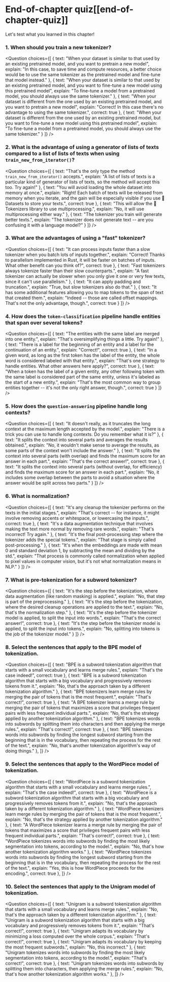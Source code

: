 <!-- DISABLE-FRONTMATTER-SECTIONS -->

# End-of-chapter quiz[[end-of-chapter-quiz]]

<CourseFloatingBanner
    chapter={6}
    classNames="absolute z-10 right-0 top-0"
/>

Let's test what you learned in this chapter!

### 1. When should you train a new tokenizer?

<Question
	choices={[
		{
			text: "When your dataset is similar to that used by an existing pretrained model, and you want to pretrain a new model",
			explain: "In this case, to save time and compute resources, a better choice would be to use the same tokenizer as the pretrained model and fine-tune that model instead."
		},
		{
			text: "When your dataset is similar to that used by an existing pretrained model, and you want to fine-tune a new model using this pretrained model",
			explain: "To fine-tune a model from a pretrained model, you should always use the same tokenizer."
		},
		{
			text: "When your dataset is different from the one used by an existing pretrained model, and you want to pretrain a new model",
			explain: "Correct! In this case there's no advantage to using the same tokenizer.",
            correct: true
		},
        {
			text: "When your dataset is different from the one used by an existing pretrained model, but you want to fine-tune a new model using this pretrained model",
			explain: "To fine-tune a model from a pretrained model, you should always use the same tokenizer."
		}
	]}
/>

### 2. What is the advantage of using a generator of lists of texts compared to a list of lists of texts when using `train_new_from_iterator()`?

<Question
	choices={[
		{
			text: "That's the only type the method <code>train_new_from_iterator()</code> accepts.",
			explain: "A list of lists of texts is a particular kind of generator of lists of texts, so the method will accept this too. Try again!"
		},
		{
			text: "You will avoid loading the whole dataset into memory at once.",
			explain: "Right! Each batch of texts will be released from memory when you iterate, and the gain will be especially visible if you use 🤗 Datasets to store your texts.",
			correct: true
		},
		{
			text: "This will allow the 🤗 Tokenizers library to use multiprocessing.",
			explain: "No, it will use multiprocessing either way."
		},
        {
			text: "The tokenizer you train will generate better texts.",
			explain: "The tokenizer does not generate text -- are you confusing it with a language model?"
		}
	]}
/>

### 3. What are the advantages of using a "fast" tokenizer?

<Question
	choices={[
		{
			text: "It can process inputs faster than a slow tokenizer when you batch lots of inputs together.",
			explain: "Correct! Thanks to parallelism implemented in Rust, it will be faster on batches of inputs. What other benefit can you think of?",
			correct: true
		},
		{
			text: "Fast tokenizers always tokenize faster than their slow counterparts.",
			explain: "A fast tokenizer can actually be slower when you only give it one or very few texts, since it can't use parallelism."
		},
		{
			text: "It can apply padding and truncation.",
			explain: "True, but slow tokenizers also do that."
		},
        {
			text: "It has some additional features allowing you to map tokens to the span of text that created them.",
			explain: "Indeed -- those are called offset mappings. That's not the only advantage, though.",
			correct: true
		}
	]}
/>

### 4. How does the `token-classification` pipeline handle entities that span over several tokens?

<Question
	choices={[
		{
			text: "The entities with the same label are merged into one entity.",
			explain: "That's oversimplifying things a little. Try again!"
		},
		{
			text: "There is a label for the beginning of an entity and a label for the continuation of an entity.",
			explain: "Correct!",
			correct: true
		},
		{
			text: "In a given word, as long as the first token has the label of the entity, the whole word is considered labeled with that entity.",
			explain: "That's one strategy to handle entities. What other answers here apply?",
			correct: true
		},
        {
			text: "When a token has the label of a given entity, any other following token with the same label is considered part of the same entity, unless it's labeled as the start of a new entity.",
			explain: "That's the most common way to group entities together -- it's not the only right answer, though.",
			correct: true
		}
	]}
/>

### 5. How does the `question-answering` pipeline handle long contexts?

<Question
	choices={[
		{
			text: "It doesn't really, as it truncates the long context at the maximum length accepted by the model.",
			explain: "There is a trick you can use to handle long contexts. Do you remember what it is?"
		},
		{
			text: "It splits the context into several parts and averages the results obtained.",
			explain: "No, it wouldn't make sense to average the results, as some parts of the context won't include the answer."
		},
		{
			text: "It splits the context into several parts (with overlap) and finds the maximum score for an answer in each part.",
			explain: "That's the correct answer!",
			correct: true
		},
        {
			text: "It splits the context into several parts (without overlap, for efficiency) and finds the maximum score for an answer in each part.",
			explain: "No, it includes some overlap between the parts to avoid a situation where the answer would be split across two parts."
		}
	]}
/>

### 6. What is normalization?

<Question
	choices={[
		{
			text: "It's any cleanup the tokenizer performs on the texts in the initial stages.",
			explain: "That's correct -- for instance, it might involve removing accents or whitespace, or lowercasing the inputs.",
			correct: true
		},
		{
			text: "It's a data augmentation technique that involves making the text more normal by removing rare words.",
			explain: "That's incorrect! Try again."
		},
		{
			text: "It's the final post-processing step where the tokenizer adds the special tokens.",
			explain: "That stage is simply called post-processing."
		},
        {
			text: "It's when the embeddings are made with mean 0 and standard deviation 1, by subtracting the mean and dividing by the std.",
			explain: "That process is commonly called normalization when applied to pixel values in computer vision, but it's not what normalization means in NLP."
		}
	]}
/>

### 7. What is pre-tokenization for a subword tokenizer?

<Question
	choices={[
		{
			text: "It's the step before the tokenization, where data augmentation (like random masking) is applied.",
			explain: "No, that step is part of the preprocessing."
		},
		{
			text: "It's the step before the tokenization, where the desired cleanup operations are applied to the text.",
			explain: "No, that's the normalization step."
		},
		{
			text: "It's the step before the tokenizer model is applied, to split the input into words.",
			explain: "That's the correct answer!",
			correct: true
		},
        {
			text: "It's the step before the tokenizer model is applied, to split the input into tokens.",
			explain: "No, splitting into tokens is the job of the tokenizer model."
		}
	]}
/>

### 8. Select the sentences that apply to the BPE model of tokenization.

<Question
	choices={[
		{
			text: "BPE is a subword tokenization algorithm that starts with a small vocabulary and learns merge rules.",
			explain: "That's the case indeed!",
			correct: true
		},
		{
			text: "BPE is a subword tokenization algorithm that starts with a big vocabulary and progressively removes tokens from it.",
			explain: "No, that's the approach taken by a different tokenization algorithm."
		},
		{
			text: "BPE tokenizers learn merge rules by merging the pair of tokens that is the most frequent.",
			explain: "That's correct!",
			correct: true
		},
		{
			text: "A BPE tokenizer learns a merge rule by merging the pair of tokens that maximizes a score that privileges frequent pairs with less frequent individual parts.",
			explain: "No, that's the strategy applied by another tokenization algorithm."
		},
		{
			text: "BPE tokenizes words into subwords by splitting them into characters and then applying the merge rules.",
			explain: "That's correct!",
			correct: true
		},
		{
			text: "BPE tokenizes words into subwords by finding the longest subword starting from the beginning that is in the vocabulary, then repeating the process for the rest of the text.",
			explain: "No, that's another tokenization algorithm's way of doing things."
		},
	]}
/>

### 9. Select the sentences that apply to the WordPiece model of tokenization.

<Question
	choices={[
		{
			text: "WordPiece is a subword tokenization algorithm that starts with a small vocabulary and learns merge rules.",
			explain: "That's the case indeed!",
			correct: true
		},
		{
			text: "WordPiece is a subword tokenization algorithm that starts with a big vocabulary and progressively removes tokens from it.",
			explain: "No, that's the approach taken by a different tokenization algorithm."
		},
		{
			text: "WordPiece tokenizers learn merge rules by merging the pair of tokens that is the most frequent.",
			explain: "No, that's the strategy applied by another tokenization algorithm."
		},
		{
			text: "A WordPiece tokenizer learns a merge rule by merging the pair of tokens that maximizes a score that privileges frequent pairs with less frequent individual parts.",
			explain: "That's correct!",
			correct: true
		},
		{
			text: "WordPiece tokenizes words into subwords by finding the most likely segmentation into tokens, according to the model.",
			explain: "No, that's how another tokenization algorithm works."
		},
		{
			text: "WordPiece tokenizes words into subwords by finding the longest subword starting from the beginning that is in the vocabulary, then repeating the process for the rest of the text.",
			explain: "Yes, this is how WordPiece proceeds for the encoding.",
			correct: true
		},
	]}
/>

### 10. Select the sentences that apply to the Unigram model of tokenization.

<Question
	choices={[
		{
			text: "Unigram is a subword tokenization algorithm that starts with a small vocabulary and learns merge rules.",
			explain: "No, that's the approach taken by a different tokenization algorithm."
		},
		{
			text: "Unigram is a subword tokenization algorithm that starts with a big vocabulary and progressively removes tokens from it.",
			explain: "That's correct!",
			correct: true
		},
		{
			text: "Unigram adapts its vocabulary by minimizing a loss computed over the whole corpus.",
			explain: "That's correct!",
			correct: true
		},
		{
			text: "Unigram adapts its vocabulary by keeping the most frequent subwords.",
			explain: "No, this incorrect."
		},
		{
			text: "Unigram tokenizes words into subwords by finding the most likely segmentation into tokens, according to the model.",
			explain: "That's correct!",
			correct: true
		},
		{
			text: "Unigram tokenizes words into subwords by splitting them into characters, then applying the merge rules.",
			explain: "No, that's how another tokenization algorithm works."
		},
	]}
/>
